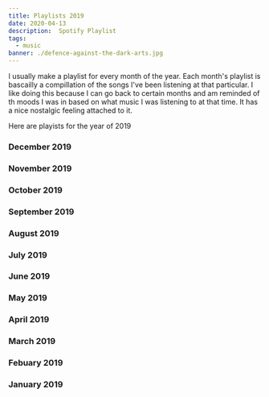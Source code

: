 ```yaml
---
title: Playlists 2019
date: 2020-04-13
description:  Spotify Playlist
tags:
  - music
banner: ./defence-against-the-dark-arts.jpg
---
```





I usually make a playlist for every month of the year. Each month's playlist is bascailly a compillation of the songs I've been listening at that particular. I like doing this because I can go back to certain months and am reminded of th moods I was in based on what music I was listening to at that time. It has a nice nostalgic feeling attached to it.

Here are playists for the year of 2019

<div style={{ display: 'flex', flexDirection: 'row', flexWrap: 'wrap', width: '100%' }}>
  <div style={{ display: 'flex', flexDirection: 'column', flexBasis: '100%', flex: 1 , margin: 15}}>
    <h3>December 2019</h3>
    <SpotifyPlayer
      uri="spotify:user:vish4nu:playlist:15N63j6R1agUOjzkhcFwtG"
      size="large"
      theme="black"
      view="list"
    />
  </div>
  <div style={{ display: 'flex', flexDirection: 'column', flexBasis: '100%', flex: 1 , margin: 15}}>
    <h3>November 2019</h3>
    <SpotifyPlayer
      uri="spotify:user:vish4nu:playlist:1UvPqDegGzxraxFRTRa5Gj"
      size="large"
      theme="black"
      view="list"
    />
  </div>
  <div style={{ display: 'flex', flexDirection: 'column', flexBasis: '100%', flex: 1 , margin: 15}}>
    <h3>October 2019</h3>
    <SpotifyPlayer
      uri="spotify:user:vish4nu:playlist:7y2ijSmrVg7NTKU0BmaVDY"
      size="large"
      theme="black"
      view="list"
    />
  </div>

  <div style={{ display: 'flex', flexDirection: 'column', flexBasis: '100%', flex: 1 , margin: 15}}>
    <h3>September 2019</h3>
    <SpotifyPlayer
      uri="spotify:user:vish4nu:playlist:1aSRPnA9FQW1FvxI6SUXOq"
      size="large"
      theme="black"
      view="list"
    />
  </div>

  <div style={{ display: 'flex', flexDirection: 'column', flexBasis: '100%', flex: 1 , margin: 15}}>
    <h3>August 2019</h3>
    <SpotifyPlayer
      uri="spotify:user:vish4nu:playlist:2fDEFkna6VfQCyPlHUl6Oq"
      size="large"
      theme="black"
      view="list"
    />
  </div>
  <div style={{ display: 'flex', flexDirection: 'column', flexBasis: '100%', flex: 1 , margin: 15}}>
    <h3>July 2019</h3>
    <SpotifyPlayer
      uri="spotify:user:vish4nu:playlist:1SUJ3Cb86K5TWBgyh35ZVl"
      size="large"
      theme="black"
      view="list"
    />
  </div>

  <div style={{ display: 'flex', flexDirection: 'column', flexBasis: '100%', flex: 1 , margin: 15}}>
    <h3>June 2019</h3>
    <SpotifyPlayer
      uri="spotify:user:vish4nu:playlist:5f6G1Y4sw9PWm4K4QlGato"
      size="large"
      theme="black"
      view="list"
    />
  </div>

  <div style={{ display: 'flex', flexDirection: 'column', flexBasis: '100%', flex: 1 , margin: 15}}>
    <h3>May 2019</h3>
    <SpotifyPlayer
      uri="spotify:user:vish4nu:playlist:6n4N6Cza6CTB9W2KRf830N"
      size="large"
      theme="black"
      view="list"
    />
  </div>

  <div style={{ display: 'flex', flexDirection: 'column', flexBasis: '100%', flex: 1 , margin: 15}}>
    <h3>April 2019</h3>
    <SpotifyPlayer
      uri="spotify:user:vish4nu:playlist:7IdMwr8vKLr2PZJSbdi4d5"
      size="large"
      theme="black"
      view="list"
    />
  </div>

  <div style={{ display: 'flex', flexDirection: 'column', flexBasis: '100%', flex: 1 , margin: 15}}>
    <h3>March 2019</h3>
    <SpotifyPlayer
      uri="spotify:user:vish4nu:playlist:2UJSz6yeX5NQ4csNgL335B"
      size="large"
      theme="black"
      view="list"
    />
  </div>

  <div style={{ display: 'flex', flexDirection: 'column', flexBasis: '100%', flex: 1 , margin: 15}}>
    <h3>Febuary 2019</h3>
    <SpotifyPlayer
      uri="spotify:user:vish4nu:playlist:1K0ywuC0E97JVrc5pyGtss"
      size="large"
      theme="black"
      view="list"
    />
  </div>

   <div style={{ display: 'flex', flexDirection: 'column', flexBasis: '100%', flex: 1 , margin: 15}}>
    <h3>January 2019</h3>
    <SpotifyPlayer
      uri="spotify:user:vish4nu:playlist:2CjPSZpi7YHQeVwmiQE7Zn"
      size="large"
      theme="black"
      view="list"
    />
  </div>

</div>
